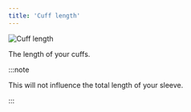 ```yaml
---
title: 'Cuff length'
---
```


![Cuff length](cufflength.svg)

The length of your cuffs.

:::note

This will not influence the total length of your sleeve.

:::
